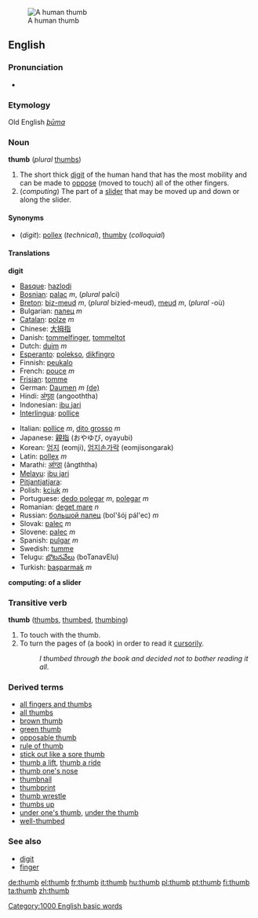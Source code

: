 [[Image:Thumbup.jpg|thumb|A human thumb]]
==English==

===Pronunciation===
*{{audio|en-us-thumb.ogg|Audio (US)}}
===Etymology===
Old English ''[[þūma]]''
===Noun===
'''thumb''' (''plural'' [[thumbs]])

#The short thick [[digit]] of the human hand that has the most mobility and can be made to [[oppose]] (moved to touch) all of the other fingers.
#(''computing'') The part of a [[slider]] that may be moved up and down or along the slider.

====Synonyms====
*(''digit''): [[pollex]] (''technical''), [[thumby]] (''colloquial'')

====Translations====

'''digit'''
{{top}}
*[[Basque]]: [[hazlodi]]
*[[Bosnian]]: [[palac]] ''m'', (''plural'' palci) 
*[[Breton]]: [[biz-meud]] ''m'', (''plural'' bizied-meud), [[meud]] ''m'', (''plural'' -où)
*Bulgarian: [[палец]] ''m''
*[[Catalan]]: [[polze]] ''m''
*Chinese: [[大拇指]]
*Danish: [[tommelfinger]], [[tommeltot]]
*Dutch: [[duim]] ''m''
*[[Esperanto]]: [[polekso]], [[dikfingro]]
*Finnish: [[peukalo]]
*French: [[pouce]] ''m''
*[[Frisian]]: [[tomme]]
*German: [[Daumen]] ''m'' [[:de:Daumen|(de)]]
*Hindi: [[अंगूठा]] (angooththa)
*Indonesian: [[ibu jari]]
*[[Interlingua]]: [[pollice]]
{{mid}}
*Italian: [[pollice]] ''m'', [[dito grosso]] ''m''
*Japanese: [[親指]] (おやゆび, oyayubi)
*Korean: [[엄지]] (eomji), [[엄지손가락]] (eomjisongarak)
*Latin: [[pollex]] ''m''
*Marathi: [[आंग्ठा]] (ãngththa)
*[[:ms:Main Page|Melayu]]: [[ibu jari]]
*[[Pitjantjatjara]]: {{Unicode|[[maṟa mama]]}}
*Polish: [[kciuk]] ''m''
*Portuguese: [[dedo polegar]] ''m'', [[polegar]] ''m''
*Romanian: [[deget mare]] ''n''
*Russian: [[большой палец]] (bol'šój pál'ec) ''m''
*Slovak: [[palec#Slovak|palec]] ''m''
*Slovene: [[palec]] ''m''
*Spanish: [[pulgar]] ''m''
*Swedish: [[tumme]]
*Telugu: [[బొటనవేలు]] (boTanavElu)
*Turkish: [[başparmak]] ''m''
{{bottom}}

'''computing: of a slider'''
{{top}}
{{mid}}
{{bottom}}

===Transitive verb===
'''thumb''' ([[thumbs]], [[thumbed]], [[thumbing]])

#To touch with the thumb.
#To turn the pages of (a book) in order to read it [[cursorily]].
#:''I thumbed through the book and decided not to bother reading it all.''

===Derived terms===
*[[all fingers and thumbs]]
*[[all thumbs]]
*[[brown thumb]]
*[[green thumb]]
*[[opposable thumb]]
*[[rule of thumb]]
*[[stick out like a sore thumb]]
*[[thumb a lift]], [[thumb a ride]]
*[[thumb one's nose]]
*[[thumbnail]]
*[[thumbprint]]
*[[thumb wrestle]]
*[[thumbs up]]
*[[under one's thumb]], [[under the thumb]]
*[[well-thumbed]]

===See also===
*[[digit]]
*[[finger]]
[[Category:1000 English basic words]]

[[de:thumb]]
[[el:thumb]]
[[fr:thumb]]
[[it:thumb]]
[[hu:thumb]]
[[pl:thumb]]
[[pt:thumb]]
[[fi:thumb]]
[[ta:thumb]]
[[zh:thumb]]